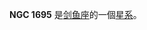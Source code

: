 {{NGCInfoBox|NGCID=NGC 1695|發現者=約翰·弗里德里希·威廉·赫歇爾|發現日期=1834年11月3日|其他編號=ESO 56-SC3|曆元=J2000.0|赤經=4時47分44.5秒
|赤緯=-69°22'26"|星座=剑鱼座|星體=星系|星等=12.2|表面亮度=|藍等=12.5}}

'''NGC 1695''' 是[[剑鱼座|剑鱼座]]的一個[[星系|星系]]。

{{NGCReference|1695}}
{{Catalogs|NGC=1695}}